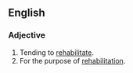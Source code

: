 ==English==

===Adjective===
{{en-adj}}
# Tending to [[rehabilitate]].
# For the purpose of [[rehabilitation]].